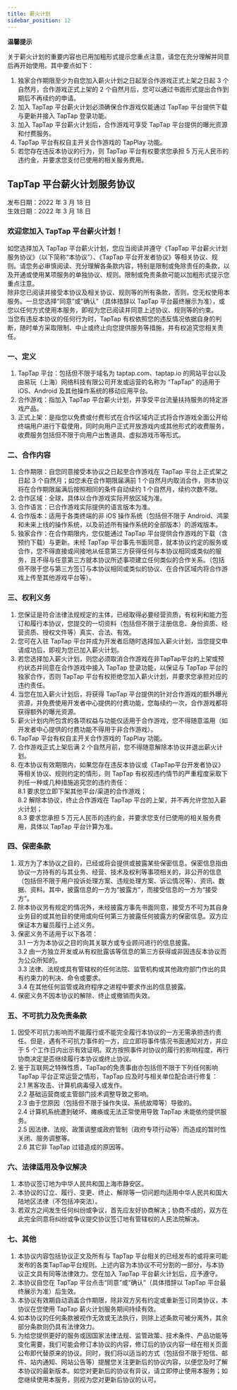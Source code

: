 ```yaml
---
title: 薪火计划
sidebar_position: 12
---
```


**温馨提示**

关于薪火计划的重要内容也已用加粗形式提示您重点注意，请您在充分理解并同意后再开始使用。其中要点如下：    
1. 独家合作期限至少为自您加入薪火计划之日起至合作游戏正式上架之日起 3 个自然月，合作游戏正式上架的 2 个自然月后，您可以通过书面形式提出合作到期后不再续约的申请。    
2. 加入 TapTap 平台薪火计划必须确保合作游戏仅能通过 TapTap 平台提供下载与更新并接入 TapTap 登录功能。   
3. 加入 TapTap 平台薪火计划后，合作游戏可享受 TapTap 平台提供的曝光资源和付费服务。   
4. TapTap 平台有权自主开关合作游戏的 TapPlay 功能。    
5. 若您存在违反本协议的行为，则 TapTap 平台有权要求您承担 5 万元人民币的违约金，并要求您支付已使用的相关服务费用。   

## TapTap 平台薪火计划服务协议
发布日期：2022 年 3 月 18 日  
生效日期：2022 年 3 月 18 日   

### 欢迎您加入 TapTap 平台薪火计划！  
如您选择加入 TapTap 平台薪火计划，您应当阅读并遵守《TapTap 平台薪火计划服务协议》（以下简称“本协议”）、《TapTap 平台开发者协议》等相关协议、规则。请您务必审慎阅读、充分理解各条款内容，特别是限制或免除责任的条款，以及开通或使用某项服务的单独协议、规则。限制或免责条款可能以加粗形式提示您重点注意。    
除非您已阅读并接受本协议及相关协议、规则等的所有条款，否则，您无权使用本服务。一旦您选择“同意”或“确认”（具体措辞以 TapTap 平台最终展示为准），或您以任何方式使用本服务，即视为您已阅读并同意上述协议、规则等的约束。  
当您有违反本协议的任何行为时，TapTap 有权依照您的违反情况依据自身的判断，随时单方采取限制、中止或终止向您提供服务等措施，并有权追究您相关责任。  

### 一、定义
1. TapTap 平台：包括但不限于域名为 taptap.com、taptap.io 的网站平台以及由易玩（上海）网络科技有限公司开发或运营的名称为 “TapTap” 的适用于 iOS、Android 及其他操作系统的移动应用平台。  
2. 合作游戏：指加入 TapTap 平台薪火计划，并享受平台流量扶持服务的特定游戏产品。    
3. 正式上架：是指您以免费或付费形式在合作区域内正式将合作游戏全面公开给终端用户进行下载使用，同时向用户正式开放游戏内或其他形式的收费服务，收费服务包括但不限于向用户出售道具、虚拟游戏币等形式。   

### 二、合作内容
1. 合作期限：自您同意接受本协议之日起至合作游戏在 TapTap 平台上正式架之日起 3 个自然月；如您未在合作期限届满前 1 个自然月内取消合作，则本协议将在合作期限届满后按照相同的条件自动续约 1 个自然月，续约次数不限。    
2. 合作区域：全球，具体以合作游戏实际开放区域为准。   
3. 合作语言：已合作游戏实际提供的语言版本为准。   
4. 合作版本：适用于各类终端的非 iOS 操作系统（包括但不限于 Android、鸿蒙和未来上线的操作系统，以及前述所有操作系统的全部版本）的游戏版本。    
5. 独家合作：在合作期限内，您仅能通过 TapTap 平台提供合作游戏的下载（含预约下载）与更新。未经 TapTap 平台事先书面同意，就本协议约定的服务或合作，您不得直接或间接地从任意第三方获得任何与本协议相同或类似的服务，且不得与任意第三方就本协议所述事项建立任何类似的合作关系。（包括但不限于您与第三方签订与本协议相同或类似的协议、在合作区域内将合作游戏上传至其他游戏平台等）。   

### 三、权利义务
1. 您保证是符合法律法规规定的主体，已经取得必要经营资质，有权利和能力签订和履行本协议，您提交的一切资料（包括但不限于注册信息、身份资质、经营资质、授权文件等）真实、合法、有效。  
2. 您可在入驻 TapTap 平台并成为开发者后随时选择加入薪火计划，当您提交申请成功后，即视为您已加入薪火计划。   
3. 若您选择加入薪火计划，则您必须取消合作游戏在非TapTap平台的上架或预约状态并同意在合作游戏中接入 TapTap 登录功能，以保证与 TapTap 平台的独家合作，否则 TapTap 平台有权拒绝您加入薪火计划，并要求您承担对应的违约责任。   
4. 当您在加入薪火计划后，将获得 TapTap 平台提供的针对合作游戏的额外曝光资源，并免费使用开发者中心提供的付费功能，您每续约一次，合作游戏都将获得额外的曝光资源。    
5. 薪火计划内所包含的各项权益与功能仅适用于合作游戏，您不得随意滥用（如开发者中心提供的付费功能不得用于非合作游戏）。   
6. TapTap 平台有权自主开关合作游戏的 TapPlay 功能。   
7. 合作游戏正式上架后满 2 个自然月前，您不得随意解除本协议并退出薪火计划。    
8. 在本协议有效期限内，如果您存在违反本协议或《TapTap平台开发者协议》等相关协议、规则约定的情形，则 TapTap 有权视违约情节的严重程度采取下列任一种或几种措施追究您的违约责任：   
8.1 要求您立即下架其他平台/渠道的合作游戏；  
8.2 解除本协议，终止合作游戏在 TapTap 平台的上架，并不再允许您加入薪火计划；   
8.3 要求您承担 5 万元人民币的违约金，并要求您支付已使用的相关服务费用，具体以 TapTap 平台计算为准。    

### 四、保密条款
1. 双方为了本协议之目的，已经或将会提供或披露某些保密信息。保密信息指由协议一方持有的与其业务、经营、技术及权利等事项相关的，非公开的信息（包括但不限于用户投诉处理方案、违规处理方案、诉讼情况等）、资讯、数据、资料。其中，披露信息的一方为“披露方”，而接受信息的一方为“接受方”。
2. 除本协议另有规定的情况外，未经披露方事先书面同意，接受方不可为其自身业务目的或其他目的使用或向任何第三方披露任何披露方的保密信息。双方应保证本方雇员履行上述义务。
3. 保密义务不适用于以下各项：  
3.1 一方为本协议之目的向其关联方或专业顾问进行的信息披露。   
3.2 由一方独立开发或从有权批露该等信息的第三方获得或非因违反本协议而为公众所知的。   
3.3 法律、法规或具有管辖权的任何法院、监管机构或其他政府部门作出的具有约束力的判决、命令或要求。    
3.4 在其他任何监管或政府程序之进程中要求作出的信息披露。    
4. 保密义务不因本协议的解除、终止或撤销而失效。

### 五、不可抗力及免责条款
1. 因受不可抗力影响而不能履行或不能完全履行本协议的一方无需承担违约责任。但是，遇有不可抗力事件的一方，应立即将事件情况书面通知对方，并应于 5 个工作日内出示有效证明。双方按照事件对协议的履行的影响程度，再行协商决定是否继续履行本协议或终止协议。      
2. 鉴于互联网之特殊性质，TapTap的免责事由亦包括但不限于下列任何影响 TapTap 平台正常运营之情形，TapTap 应及时与相关单位配合进行修复：       
2.1 黑客攻击、计算机病毒侵入或发作。   
2.2 基础运营商或主管部门技术调整导致之影响。    
2.3 由于您原因（包括但不限于操作失误、系统故障等）导致的。    
2.4 计算机系统遭到破坏、瘫痪或无法正常使用导致 TapTap 未能依约提供服务。    
2.5 因法律、法规、政策调整或政府管制（政府专项行动等）而造成的暂时性关闭、服务调整等。    
2.6 其它非 TapTap 过错造成的原因等。    

### 六、法律适用及争议解决
1. 本协议签订地为中华人民共和国上海市静安区。  
2. 本协议的订立、履行、变更、终止、解除等一切问题均适用中华人民共和国大陆地区法律（不包括冲突法）。   
3. 若双方之间发生任何纠纷或争议，首先应友好协商解决；协商不成的，双方在此完全同意将纠纷或争议提交协议签订地有管辖权的人民法院解决。   

### 七、其他
1. 本协议内容包括协议正文及所有与 TapTap 平台相关的已经发布的或将来可能发布的各类TapTap平台规则。上述内容为本协议不可分割的一部分，与本协议正文具有同等法律效力。您在加入 TapTap 平台薪火计划后，应予遵守。   
2. 本协议自您在 TapTap 平台点击“同意”或“确认”（具体措辞以 TapTap 平台最终展示为准）后生效。   
3. 本协议有效期自动涵盖合作期限，除非双方另有约定或重新签订同类协议，本协议在您使用 TapTap 薪火计划服务期间持续有效。   
4. 如本协议的任何条款被视作无效或无法执行，则除上述条款可被分离外，其余部分条款则仍具有法律效力。    
5. 为给您提供更好的服务或因国家法律法规、监管政策、技术条件、产品功能等变化需要，我们可能会修订本协议的内容，修订后的协议内容一经在相关页面公布即代替原来的协议。同时，我们将以适当的方式（包括但不限于短信、邮件、站内通知、网站公告等）提醒您关注更新后的协议内容，以便您及时了解本协议的最新版本。如您对更新后的协议有异议，请立即停止使用本服务；如您继续使用本服务，则视为您对更新后协议的认可。